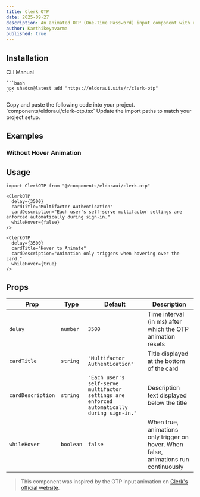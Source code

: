 ```yaml
---
title: Clerk OTP
date: 2025-09-27
description: An animated OTP (One-Time Password) input component with random digits, customizable delay, hover control, and card customization for authentication flows.
author: Karthikeyavarma
published: true
---
```


<ComponentPreview name="clerk-otp-demo" />

## Installation

<Tabs defaultValue="cli">
  <TabsList>
    <TabsTrigger value="cli">CLI</TabsTrigger>
    <TabsTrigger value="manual">Manual</TabsTrigger>
  </TabsList>
  <TabsContent value="cli">

    ```bash
    npx shadcn@latest add "https://eldoraui.site/r/clerk-otp"
    ```

  </TabsContent>
  <TabsContent value="manual">
    <Steps>
      <Step>Copy and paste the following code into your project.</Step>
      `components/eldoraui/clerk-otp.tsx`
      <ComponentSource name="clerk-otp" />
      <Step>Update the import paths to match your project setup.</Step>
    </Steps>
  </TabsContent>
</Tabs>

## Examples

### Without Hover Animation

<ComponentPreview name="clerk-otp-demo-2" />

## Usage

```tsx showLineNumbers
import ClerkOTP from "@/components/eldoraui/clerk-otp"
```

```tsx showLineNumbers
<ClerkOTP
  delay={3500}
  cardTitle="Multifactor Authentication"
  cardDescription="Each user's self-serve multifactor settings are enforced automatically during sign-in."
  whileHover={false}
/>
```

```tsx showLineNumbers
<ClerkOTP
  delay={3500}
  cardTitle="Hover to Animate"
  cardDescription="Animation only triggers when hovering over the card."
  whileHover={true}
/>
```

## Props

| Prop              | Type      | Default                                                                                    | Description                                                                          |
| ----------------- | --------- | ------------------------------------------------------------------------------------------ | ------------------------------------------------------------------------------------ |
| `delay`           | `number`  | `3500`                                                                                     | Time interval (in ms) after which the OTP animation resets                           |
| `cardTitle`       | `string`  | `"Multifactor Authentication"`                                                             | Title displayed at the bottom of the card                                            |
| `cardDescription` | `string`  | `"Each user's self-serve multifactor settings are enforced automatically during sign-in."` | Description text displayed below the title                                           |
| `whileHover`      | `boolean` | `false`                                                                                    | When true, animations only trigger on hover. When false, animations run continuously |

> This component was inspired by the OTP input animation on [Clerk's official website](https://clerk.com/).
